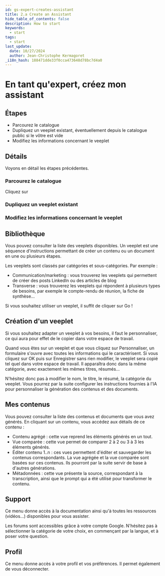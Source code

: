```yaml
---
id: gs-expert-creates-assistant
title: 2.a Create an Assistant
hide_table_of_contents: false
description: How to start
keywords:
  - start
tags:
  - start
last_update:
  date: 10/27/2024
  author: Jean-Christophe Kermagoret
_i18n_hash: 188471dde33f0cca473648d78bc7d4a0
---
```

# En tant qu'expert, créez mon assistant

## Étapes

* Parcourez le catalogue
* Dupliquez un veeplet existant, éventuellement depuis le catalogue public si le vôtre est vide
* Modifiez les informations concernant le veeplet

## Détails

Voyons en détail les étapes précédentes.

### Parcourez le catalogue

Cliquez sur 

### Dupliquez un veeplet existant

### Modifiez les informations concernant le veeplet



## Bibliothèque

Vous pouvez consulter la liste des veeplets disponibles. Un veeplet est une séquence d'instructions permettant de créer un contenu ou un document en une ou plusieurs étapes.

Les veeplets sont classés par catégories et sous-catégories. Par exemple :
* Communication/marketing : vous trouverez les veeplets qui permettent de créer des posts LinkedIn ou des articles de blog
* Transverse : vous trouverez les veeplets qui répondent à plusieurs types de besoins, par exemple le compte-rendu de réunion, la fiche de synthèse...

Si vous souhaitez utiliser un veeplet, il suffit de cliquer sur Go !

## Création d'un veeplet

Si vous souhaitez adapter un veeplet à vos besoins, il faut le personnaliser, ce qui aura pour effet de le copier dans votre espace de travail.

Quand vous êtes sur un veeplet et que vous cliquez sur Personnaliser, un formulaire s'ouvre avec toutes les informations qui le caractérisent. Si vous cliquez sur OK puis sur Enregistrer sans rien modifier, le veeplet sera copié tel quel dans votre espace de travail. Il apparaîtra donc dans la même catégorie, avec exactement les mêmes titres, résumés...

N'hésitez donc pas à modifier le nom, le titre, le résumé, la catégorie du veeplet. Vous pourrez par la suite configurer les instructions fournies à l'IA pour personnaliser la génération des contenus et des documents.

## Mes contenus

Vous pouvez consulter la liste des contenus et documents que vous avez générés. En cliquant sur un contenu, vous accédez aux détails de ce contenu :
* Contenu agrégé : cette vue reprend les éléments générés en un tout.
* Vue comparée : cette vue permet de comparer 2 à 2 ou 3 à 3 les éléments générés.
* Éditer contenu 1..n : ces vues permettent d'éditer et sauvegarder les contenus correspondants. La vue agrégée et la vue comparée sont basées sur ces contenus. Ils pourront par la suite servir de base à d'autres générations.
* Métadonnées : cette vue présente la source, correspondant à la transcription, ainsi que le prompt qui a été utilisé pour transformer le contenu.

## Support

Ce menu donne accès à la documentation ainsi qu'à toutes les ressources (vidéos...) disponibles pour vous assister.

Les forums sont accessibles grâce à votre compte Google. N'hésitez pas à sélectionner la catégorie de votre choix, en commençant par la langue, et à poser votre question.

## Profil

Ce menu donne accès à votre profil et vos préférences. Il permet également de vous déconnecter.
